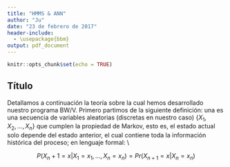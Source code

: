 ```yaml
---
title: "HMMS & ANN"
author: "Ju"
date: "23 de febrero de 2017"
header-include:
  - \usepackage{bbm} 
output: pdf_document
---
```


```r
knitr::opts_chunk$set(echo = TRUE)
```

## Título 


\textbf{1.Modelo Oculto de Markov y Algoritmo Baum-Welch/Viterbi }


\textbf{Base Teórica }


Detallamos a continuación la teoría sobre la cual hemos desarrollado nuestro programa BW/V. Primero partimos de la siguiente definición: una \textbf{cadena de Markov} es una secuencia de variables aleatorias (discretas en nuestro caso) $\{X_1, X_2, ... , X_n\}$ que cumplen la propiedad de Markov, esto es, el estado actual solo depende del estado anterior, el cual contiene toda la información histórica del proceso; en lenguaje formal:
\\


$$
P(X_n+1 = x | X_1=x_1, ... , X_n = x_n) = Pr(X_{n+1} = x | X_n = x_n)
$$



